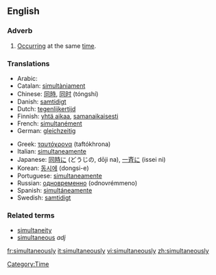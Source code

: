 ==English==

===Adverb===
# [[Occur]]ring at the same [[time]].

===Translations===
{{top}}
*Arabic: {{ARchar|[[معا|معًا]]}} {{IPAchar|(máʕan)}}
*Catalan: [[simultàniament]]
*Chinese: [[同時]], [[同时]] (tóngshí)
*Danish: [[samtidigt]]
*Dutch: [[tegenlijkertijd]]
*Finnish: [[yhtä aikaa]], [[samanaikaisesti]]
*French: [[simultanément]]
*German: [[gleichzeitig]]
{{mid}}
*Greek: [[ταυτόχρονα]] (taftókhrona)
*Italian: [[simultaneamente]]
*Japanese: [[同時に]] (どうじの, dōji na), [[一斉に]] (issei ni)
*Korean: [[동시에]] (dongsi-e)
*Portuguese: [[simultaneamente]]
*Russian: [[одновременно]] (odnovrémmeno)
*Spanish: [[simultáneamente]]
*Swedish: [[samtidigt]]
{{bottom}}

===Related terms===
*[[simultaneity]] {{pos n}}
*[[simultaneous]] ''adj''

[[Category:Time]]

[[fr:simultaneously]]
[[it:simultaneously]]
[[vi:simultaneously]]
[[zh:simultaneously]]